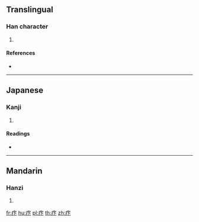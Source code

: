{{character info/new}}
==Translingual==

===Han character===
{{Han char|rn=104|rad=疒|as=03|sn=8|four=|canj=KMY|ids=⿸疒下}}

# {{defn|Han|sort=疒03}}

====References====
* {{Han ref|kx=0769.190|dkj=22039|dj=1179.210|hdz=42660.080|uh=759C|ud=30108}}

----

==Japanese==

===Kanji===
{{ja-kanji|grade=|rs=疒03}}

# {{defn|lang=ja|sort=疒03}}

====Readings====
* {{ja-readings|on=[[か]] (ka), [[げ]] (ge)|kun=[[はらくだし]] (harakudashi)|nanori=}}

----

==Mandarin==

===Hanzi===
{{cmn-hanzi|pin=[[xià]] ([[xia4]])|wg=hsia<sup>4</sup>}}

# {{defn|lang=cmn|sort=疒03}}

[[fr:疜]]
[[hu:疜]]
[[pl:疜]]
[[th:疜]]
[[zh:疜]]